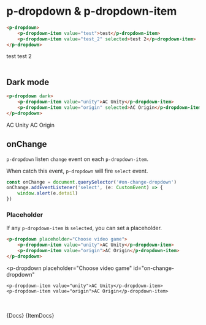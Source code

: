 
<Meta title="Components/Dropdown" />

# p-dropdown & p-dropdown-item

```html
<p-dropdown>
    <p-dropdown-item value="test">test</p-dropdown-item>
    <p-dropdown-item value="test_2" selected>test 2</p-dropdown-item>
</p-dropdown>
```

<p-dropdown>
    <p-dropdown-item value="test">test</p-dropdown-item>
    <p-dropdown-item value="test_2" selected>test 2</p-dropdown-item>
</p-dropdown>

<br />
<br />

## Dark mode

```html
<p-dropdown dark>
    <p-dropdown-item value="unity">AC Unity</p-dropdown-item>
    <p-dropdown-item value="origin" selected>AC Origin</p-dropdown-item>
</p-dropdown>
```

<p-dropdown dark>
    <p-dropdown-item value="unity">AC Unity</p-dropdown-item>
    <p-dropdown-item value="origin" selected>AC Origin</p-dropdown-item>
</p-dropdown>

## onChange

`p-dropdown` listen `change` event on each `p-dropdown-item`. 

When catch this event,
`p-dropdown` will fire `select` event.

```javascript
const onChange = document.querySelector('#on-change-dropdown')
onChange.addEventListener('select', (e: CustomEvent) => {
    window.alert(e.detail)
})
```

### Placeholder

If any `p-dropdown-item` is `selected`, you can set a placeholder.

```html
<p-dropdown placeholder="Choose video game">
    <p-dropdown-item value="unity">AC Unity</p-dropdown-item>
    <p-dropdown-item value="origin">AC Origin</p-dropdown-item>
</p-dropdown>
```

<p-dropdown 
    placeholder="Choose video game" 
    id="on-change-dropdown"
>
    <p-dropdown-item value="unity">AC Unity</p-dropdown-item>
    <p-dropdown-item value="origin">AC Origin</p-dropdown-item>
</p-dropdown>

<br />
<br />
<Markdown>{Docs}</Markdown>
<Markdown>{ItemDocs}</Markdown>
